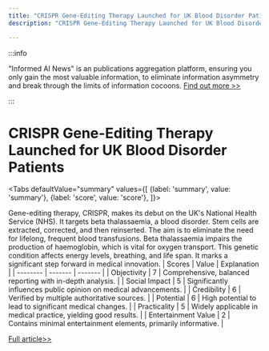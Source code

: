 ```yaml
---
title: "CRISPR Gene-Editing Therapy Launched for UK Blood Disorder Patients"
description: "CRISPR Gene-Editing Therapy Launched for UK Blood Disorder Patients"

---
```



:::info

"Informed AI News" is an publications aggregation platform, ensuring you only gain the most valuable information, to eliminate information asymmetry and break through the limits of information cocoons.  [Find out more >>](/)

:::

# CRISPR Gene-Editing Therapy Launched for UK Blood Disorder Patients


<Tabs
	defaultValue="summary"
	values={[
	{label: 'summary', value: 'summary'},
	{label: 'score', value: 'score'},
]}>
<TabItem value="summary">


Gene-editing therapy, CRISPR, makes its debut on the UK's National Health Service (NHS). It targets beta thalassaemia, a blood disorder. Stem cells are extracted, corrected, and then reinserted. The aim is to eliminate the need for lifelong, frequent blood transfusions. Beta thalassaemia impairs the production of haemoglobin, which is vital for oxygen transport. This genetic condition affects energy levels, breathing, and life span. It marks a significant step forward in medical innovation.
</TabItem>
<TabItem value="score">
	| Scores     | Value   | Explanation |
	| -------- | ------- | ------- |
	| Objectivity  | 7    | Comprehensive, balanced reporting with in-depth analysis.    |
	| Social Impact | 5     | Significantly influences public opinion on medical advancements.    |
	| Credibility    | 6    | Verified by multiple authoritative sources.    |
	| Potential    | 6    | High potential to lead to significant medical changes.    |
	| Practicality    | 5    | Widely applicable in medical practice, yielding good results.    |
	| Entertainment Value    | 2    | Contains minimal entertainment elements, primarily informative.    |
</TabItem>
</Tabs>

[Full article>>](https://science.slashdot.org/story/24/08/09/1227224/crispr-gene-editing-being-offered-to-british-blood-disorder-patients?utm_source=rss1.0mainlinkanon&utm_medium=feed)
